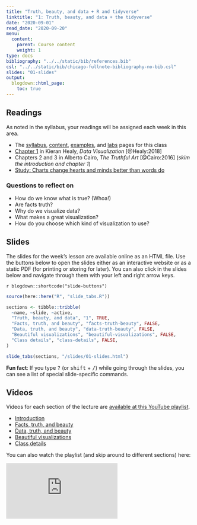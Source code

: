 ```yaml
---
title: "Truth, beauty, and data + R and tidyverse"
linktitle: "1: Truth, beauty, and data + the tidyverse"
date: "2020-09-01"
read_date: "2020-09-20"
menu:
  content:
    parent: Course content
    weight: 1
type: docs
bibliography: "../../static/bib/references.bib"
csl: "../../static/bib/chicago-fullnote-bibliography-no-bib.csl"
slides: "01-slides"
output:
  blogdown::html_page:
    toc: true
---
```


## Readings

As noted in the syllabus, your readings will be assigned each week in this area.

- The [syllabus](/syllabus/), [content](/content/), [examples](/example/), and [labs](/lab/) pages for this class
- <i class="fas fa-book"></i> [Chapter 1](http://socviz.co/lookatdata.html) in Kieran Healy, *Data Visualization* [@Healy:2018]
- <i class="fas fa-book"></i> Chapters 2 and 3 in Alberto Cairo, *The Truthful Art* [@Cairo:2016] (*skim the introduction and chapter 1*)
- <i class="fas fa-external-link-square-alt"></i> [Study: Charts change hearts and minds better than words do](https://www.washingtonpost.com/news/wonk/wp/2018/06/15/study-charts-change-hearts-and-minds-better-than-words-do/?utm_term=.4474599c0d5e)


### Questions to reflect on

- How do we know what is true? (Whoa!)
- Are facts truth?
- Why do we visualize data?
- What makes a great visualization?
- How do you choose which kind of visualization to use?


## Slides

The slides for the week's lesson are available online as an HTML file. Use the buttons below to open the slides either as an interactive website or as a static PDF (for printing or storing for later). You can also click in the slides below and navigate through them with your left and right arrow keys.

`r blogdown::shortcode("slide-buttons")`

```r
source(here::here("R", "slide_tabs.R"))

sections <- tibble::tribble(
  ~name, ~slide, ~active,
  "Truth, beauty, and data", "1", TRUE,
  "Facts, truth, and beauty", "facts-truth-beauty", FALSE,
  "Data, truth, and beauty", "data-truth-beauty", FALSE,
  "Beautiful visualizations", "beautiful-visualizations", FALSE,
  "Class details", "class-details", FALSE,
)

slide_tabs(sections, "/slides/01-slides.html")
```

:::fyi
**Fun fact**: If you type <kbd>?</kbd> (or <kbd>shift</kbd> + <kbd>/</kbd>) while going through the slides, you can see a list of special slide-specific commands.
:::


## Videos

Videos for each section of the lecture are [available at this YouTube playlist](https://www.youtube.com/playlist?list=PLS6tnpTr39sHom5NPjrZAeMTYS5orTl9c).

- [Introduction](https://www.youtube.com/watch?v=tVcomh6jQ2Y&list=PLS6tnpTr39sHom5NPjrZAeMTYS5orTl9c)
- [Facts, truth, and beauty](https://www.youtube.com/watch?v=UbQ8IW3UI9E&list=PLS6tnpTr39sHom5NPjrZAeMTYS5orTl9c&)
- [Data, truth, and beauty](https://www.youtube.com/watch?v=DldFVc08YY4&list=PLS6tnpTr39sHom5NPjrZAeMTYS5orTl9c)
- [Beautiful visualizations](https://www.youtube.com/watch?v=6MTC9uGMNFg&list=PLS6tnpTr39sHom5NPjrZAeMTYS5orTl9c)
- [Class details](https://www.youtube.com/watch?v=_TclSs8iLMY&list=PLS6tnpTr39sHom5NPjrZAeMTYS5orTl9c)

You can also watch the playlist (and skip around to different sections) here:

<div class="embed-responsive embed-responsive-16by9">
<iframe class="embed-responsive-item" src="https://www.youtube.com/embed/videoseries?list=PLS6tnpTr39sHom5NPjrZAeMTYS5orTl9c" frameborder="0" allow="accelerometer; autoplay; encrypted-media; gyroscope; picture-in-picture" allowfullscreen></iframe>
</div>
